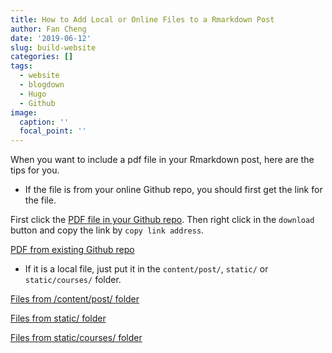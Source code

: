 ```yaml
---
title: How to Add Local or Online Files to a Rmarkdown Post
author: Fan Cheng
date: '2019-06-12'
slug: build-website
categories: []
tags:
  - website
  - blogdown
  - Hugo
  - Github
image:
  caption: ''
  focal_point: ''
---
```


When you want to include a pdf file in your Rmarkdown post, here are the tips for you.

- If the file is from your online Github repo, you should first get the link for the file.

First click the [PDF file in your Github repo](https://github.com/ffancheng/CufeBuaaSeminars/blob/master/2018_S1/20180420/20180420_FanCheng_MovingKnots.pdf). Then right click in the `download` button and copy the link by `copy link address`.

[PDF from existing Github repo](https://github.com/ffancheng/CufeBuaaSeminars/raw/master/2018_S1/20180420/20180420_FanCheng_MovingKnots.pdf)


- If it is a local file, just put it in the `content/post/`, `static/` or `static/courses/` folder.

[Files from /content/post/ folder](20190228_Report.pdf)

[Files from static/ folder](../../static/20190228_Report.pdf)

[Files from static/courses/ folder](../../static/courses/)

